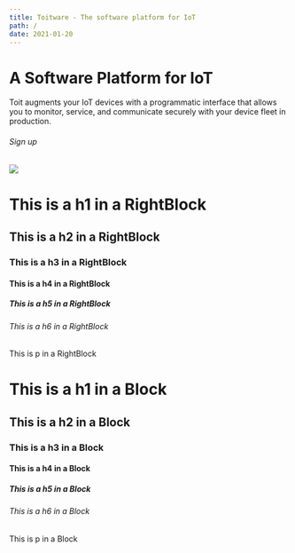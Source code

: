 ```yaml
---
title: Toitware - The software platform for IoT
path: /
date: 2021-01-20
---
```



<HorizontalBlock theme={pinkWhiteTheme}>
<HorizontalBlockItem>

# A Software Platform for IoT

Toit augments your IoT devices with a programmatic interface that allows you to monitor, service, and
communicate securely with your device fleet in production.

###### Sign up

</HorizontalBlockItem>
<HorizontalBlockItem>

<img src={TestImage} />

</HorizontalBlockItem>
</HorizontalBlock>

<RightBlock theme={whiteBlueTheme}>

# This is a h1 in a RightBlock

## This is a h2 in a RightBlock

### This is a h3 in a RightBlock

#### This is a h4 in a RightBlock

##### This is a h5 in a RightBlock

###### This is a h6 in a RightBlock

This is p in a RightBlock

</RightBlock>

<Block theme={greyBlueTheme} last>

# This is a h1 in a Block

## This is a h2 in a Block

### This is a h3 in a Block

#### This is a h4 in a Block

##### This is a h5 in a Block

###### This is a h6 in a Block

This is p in a Block

</Block>
